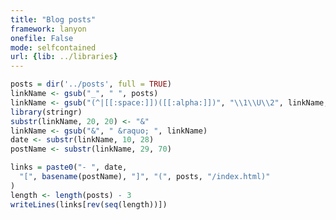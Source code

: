 ```yaml
---
title: "Blog posts"
framework: lanyon
onefile: False
mode: selfcontained
url: {lib: ../libraries}
---
```



```r
posts = dir('../posts', full = TRUE)
linkName <- gsub("_", " ", posts)
linkName <- gsub("(^|[[:space:]])([[:alpha:]])", "\\1\\U\\2", linkName, perl=TRUE)
library(stringr)
substr(linkName, 20, 20) <- "&"
linkName <- gsub("&", " &raquo; ", linkName)
date <- substr(linkName, 10, 28)
postName <- substr(linkName, 29, 70)

links = paste0("- ", date,
  "[", basename(postName), "]", "(", posts, "/index.html)"
)
length <- length(posts) - 3
writeLines(links[rev(seq(length))])
```




